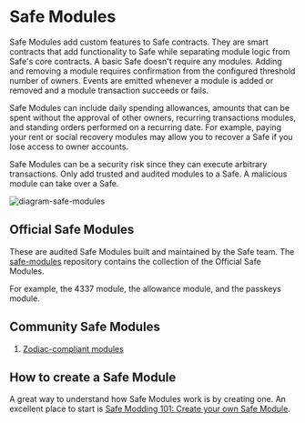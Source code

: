 

# Safe Modules

Safe Modules add custom features to Safe contracts. They are smart contracts that add functionality to Safe while separating module logic from Safe's core contracts. A basic Safe doesn't require any modules. Adding and removing a module requires confirmation from the configured threshold number of owners. Events are emitted whenever a module is added or removed and a module transaction succeeds or fails.

Safe Modules can include daily spending allowances, amounts that can be spent without the approval of other owners, recurring transactions modules, and standing orders performed on a recurring date. For example, paying your rent or social recovery modules may allow you to recover a Safe if you lose access to owner accounts.

<Callout type='error' emoji='‼️'>
  Safe Modules can be a security risk since they can execute arbitrary
  transactions. Only add trusted and audited modules to a Safe. A malicious
  module can take over a Safe.
</Callout>

![diagram-safe-modules](../../assets/diagram-safe-modules.png)

## Official Safe Modules

These are audited Safe Modules built and maintained by the Safe team. The [safe-modules](https://github.com/safe-global/safe-modules) repository contains the collection of the Official Safe Modules. 

For example, the 4337 module, the allowance module, and the passkeys module.

## Community Safe Modules

1. [Zodiac-compliant modules](https://zodiac.wiki/index.php%3Ftitle=Introduction:_Zodiac_Protocol.html#Modules)

## How to create a Safe Module

A great way to understand how Safe Modules work is by creating one. An excellent place to start is [Safe Modding 101: Create your own Safe Module](https://www.youTube.com/watch?v=nmDYc9PlAic).

<YouTube embedId='nmDYc9PlAic' />
